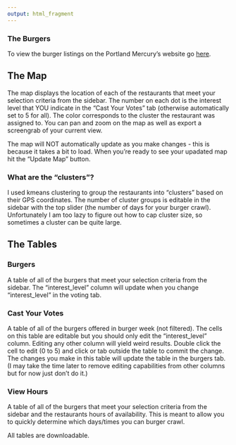 ```yaml
---
output: html_fragment
---
```


### The Burgers

To view the burger listings on the Portland Mercury's website go [here](https://everout.com/portland/events/portland-mercurys-burger-week-2023/e142182/).

## The Map

The map displays the location of each of the restaurants that meet your selection criteria from the sidebar. The number on each dot is the interest level that YOU indicate in the "Cast Your Votes" tab (otherwise automatically set to 5 for all). The color corresponds to the cluster the restaurant was assigned to. You can pan and zoom on the map as well as export a screengrab of your current view.

The map will NOT automatically update as you make changes - this is because it takes a bit to load. When you're ready to see your upadated map hit the "Update Map" button.

### What are the "clusters"?

I used kmeans clustering to group the restaurants into "clusters" based on their GPS coordinates. The number of cluster groups is editable in the sidebar with the top slider (the number of days for your burger crawl). Unfortunately I am too lazy to figure out how to cap cluster size, so sometimes a cluster can be quite large.

## The Tables

### Burgers

A table of all of the burgers that meet your selection criteria from the sidebar. The "interest_level" column will update when you change "interest_level" in the voting tab.

### Cast Your Votes

A table of all of the burgers offered in burger week (not filtered). The cells on this table are editable but you should only edit the "interest_level" column. Editing any other column will yield weird results. Double click the cell to edit (0 to 5) and click or tab outside the table to commit the change. The changes you make in this table will update the table in the burgers tab. (I may take the time later to remove editing capabilities from other columns but for now just don't do it.)

### View Hours

A table of all of the burgers that meet your selection criteria from the sidebar and the restaurants hours of availability. This is meant to allow you to quickly determine which days/times you can burger crawl.

All tables are downloadable.